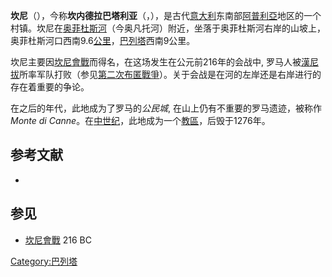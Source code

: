 '''坎尼'''（{{lang-la|Cannae}}），今称'''坎内德拉巴塔利亚'''（{{lang-it|Canne della Battaglia}}，{{IPA-it|kanne della battaʎʎa}}），是古代[[意大利|意大利]]东南部[[普利亚大区|阿普利亞]]地区的一个村镇。坎尼在[[奥凡托河|奥菲杜斯河]]（今奥凡托河）附近，坐落于奥菲杜斯河右岸的山坡上，奥菲杜斯河口西南9.6[[公里|公里]]，[[巴列塔|巴列塔]]西南9公里。

坎尼主要因[[坎尼會戰|坎尼會戰]]而得名，在这场发生在公元前216年的会战中, 罗马人被[[漢尼拔|漢尼拔]]所率军队打败（参见[[第二次布匿戰爭|第二次布匿戰爭]]）。关于会战是在河的左岸还是右岸进行的存在着重要的争论。

在之后的年代，此地成为了罗马的''公民城'', 在山上仍有不重要的罗马遗迹，被称作''Monte di Canne''。在[[中世纪|中世纪]]，此地成为一个[[教區|教區]]，后毁于1276年。

==参考文献==
*{{1911}}

== 参见 ==
* [[坎尼會戰|坎尼會戰]] 216 BC

[[Category:巴列塔|Category:巴列塔]]